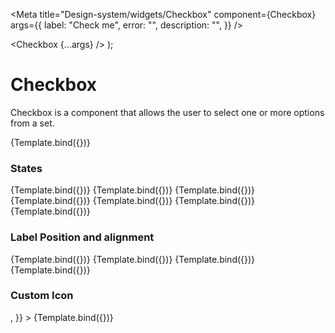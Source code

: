 
<Meta
  title="Design-system/widgets/Checkbox"
  component={Checkbox}
  args={{
    label: "Check me",
    error: "",
    description: "",
  }}
/>

  <Checkbox {...args} />
);

# Checkbox

Checkbox is a component that allows the user to select one or more options from a set.

<Canvas>
  <Story name="Checkbox">{Template.bind({})}</Story>
</Canvas>

### States

<Canvas>
  <Story
    name="State - unchecked"
    args={{
      label: "Unchecked",
    }}
  >
    {Template.bind({})}
  </Story>
  <Story
    name="State - Default Checked"
    args={{
      defaultSelected: true,
      label: "Checked",
    }}
  >
    {Template.bind({})}
  </Story>
  <Story
    name="State - Disabled"
    args={{
      defaultSelected: true,
      label: "Disabled",
      isDisabled: true,
    }}
  >
    {Template.bind({})}
  </Story>
  <Story
    name="State - Disabled unchecked"
    args={{
      label: "Disabled unchecked",
      isDisabled: true,
    }}
  >
    {Template.bind({})}
  </Story>
  <Story
    name="State - indeterminate"
    args={{
      label: "Disabled indeterminate",
      defaultSelected: true,
      isIndeterminate: true,
    }}
  >
    {Template.bind({})}
  </Story>
  <Story
    name="State - Disabled indeterminate"
    args={{
      label: "Disabled indeterminate",
      isDisabled: true,
      defaultSelected: true,
      isIndeterminate: true,
    }}
  >
    {Template.bind({})}
  </Story>
  <Story
    name="State - Error"
    args={{
      label: "Error",
      validationState: "invalid",
    }}
  >
    {Template.bind({})}
  </Story>
</Canvas>

### Label Position and alignment

<Canvas>
  <Story
    parameters={{
      width: 250,
    }}
    name="Label Position - Left"
    args={{
      labelPosition: "left",
      label: "Label Position - Left",
    }}
  >
    {Template.bind({})}
  </Story>
  <Story
    parameters={{
      width: 250,
    }}
    name="Label Position - Right"
    args={{
      labelPosition: "right",
      label: "Label Position - Right",
    }}
  >
    {Template.bind({})}
  </Story>
  <Story
    parameters={{
      width: 250,
    }}
    name="Label alignment - Right"
    args={{
      labelAlignment: "right",
    }}
  >
    {Template.bind({})}
  </Story>
  <Story
    parameters={{
      width: 250,
    }}
    name="Label alignment - Left"
    args={{
      labelAlignment: "right",
      labelPosition: "left",
    }}
  >
    {Template.bind({})}
  </Story>
</Canvas>

### Custom Icon

<Canvas>
  <Story
    name="State - Custom Icon"
    args={{
      label: "Custom Icon",
      icon: <EmotionHappyLineIcon />,
    }}
  >
    {Template.bind({})}
  </Story>
</Canvas>
